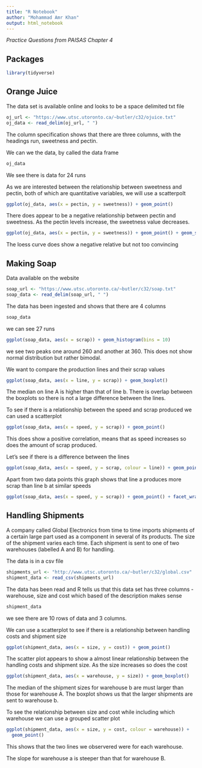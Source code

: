 ```yaml
---
title: "R Notebook"
author: "Mohammad Amr Khan"
output: html_notebook
---
```



*Practice Questions from PAISAS Chapter 4*

## Packages 

```r
library(tidyverse)
```

## Orange Juice

The data set is available online and looks to be a space delimited txt file
```r
oj_url <- "https://www.utsc.utoronto.ca/~butler/c32/ojuice.txt"
oj_data <- read_delim(oj_url, " ")
```

The column specification shows that there are three columns, with the 
headings run, sweetness and pectin. 

We can we the data, by called the data frame

```r
oj_data
```

We see there is data for 24 runs

As we are interested between the relationship between sweetness and pectin,
both of which are quantitative variables, we will use a scatterpolt

```r
ggplot(oj_data, aes(x = pectin, y = sweetness)) + geom_point()
```
There does appear to be a negative relationship between pectin and sweetness.
As the pectin levels increase, the sweetness value decreases.

```r
ggplot(oj_data, aes(x = pectin, y = sweetness)) + geom_point() + geom_smooth()
```

The loess curve does show a negative relative but not too convincing

## Making Soap

Data available on the website

```r
soap_url <- "https://www.utsc.utoronto.ca/~butler/c32/soap.txt"
soap_data <- read_delim(soap_url, " ")
```

The data has been ingested and shows that there are 4 columns

```r
soap_data
```

we can see 27 runs

```r
ggplot(soap_data, aes(x = scrap)) + geom_histogram(bins = 10)
```

we see two peaks one around 260 and another at 360. This does not show
normal distribution but rather bimodal.

We want to compare the production lines and their scrap values

```r
ggplot(soap_data, aes(x = line, y = scrap)) + geom_boxplot()
```


The median on line A is higher than that of line b. There is overlap between
the boxplots so there is not a large difference between the lines. 

To see if there is a relationship between the speed and scrap
produced we can used a scatterplot

```r
ggplot(soap_data, aes(x = speed, y = scrap)) + geom_point()
```

This does show a positive correlation, means that as speed increases so does
the amount of scrap produced.

Let's see if there is a difference between the lines

```r
ggplot(soap_data, aes(x = speed, y = scrap, colour = line)) + geom_point()
```

Apart from two data points this graph shows that line a produces more scrap than
line b at similar speeds

```r
ggplot(soap_data, aes(x = speed, y = scrap)) + geom_point() + facet_wrap(~line)
```

## Handling Shipments

A company called Global Electronics from time to time imports shipments of a 
certain large part used as a component in several of its products. 
The size of the shipment varies each time. Each shipment is sent to one of two
warehouses (labelled A and B) for handling.

The data is in a csv file

```r
shipments_url <- "http://www.utsc.utoronto.ca/~butler/c32/global.csv"
shipment_data <- read_csv(shipments_url)
```

The data has been read and R tells us that this data set has three columns - 
warehouse, size and cost which based of the description makes sense

```r
shipment_data
```

we see there are 10 rows of data and 3 columns.

We can use a scatterplot to see if there is a relationship between
handling costs and shipment size

```r
ggplot(shipment_data, aes(x = size, y = cost)) + geom_point()
```

The scatter plot appears to show a almost linear relationship between the
handling costs and shipment size. As the size increases so does the cost

```r
ggplot(shipment_data, aes(x = warehouse, y = size)) + geom_boxplot()
```

The median of the shipment sizes for warehouse b are must larger than those
for warehouse A.
The boxplot shows us that the larger shipments are sent to warehouse b.

To see the relationship between size and cost while including which warehouse
we can use a grouped scatter plot

```r
ggplot(shipment_data, aes(x = size, y = cost, colour = warehouse)) + 
  geom_point()
```
This shows that the two lines we observered were for each warehouse.

The slope for warehouse a is steeper than that for warehouse B.

